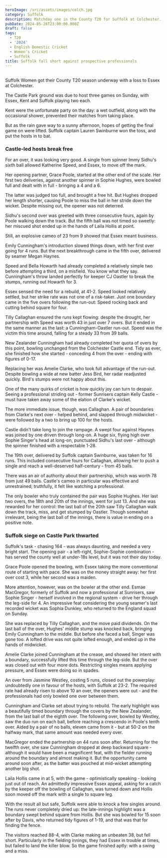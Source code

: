 ```yaml
---
heroImage: /src/assets/images/colch.jpg
category: Suffolk
description: Matchday one in the County T20 for Suffolk at Colchester.
pubDate: 2024-05-26T23:00:00.000Z
draft: false
tags:
  - T20
  - '2024'
  - English Domestic Cricket
  - Women's Cricket
  - Suffolk
title: Suffolk fall short against prospective professionals
---
```


##

Suffolk Women got their County T20 season underway with a loss to Essex at Colchester.

The Castle Park ground was due to host three games on Sunday, with Essex, Kent and Suffolk playing two each.

Kent were the unfortunate party on the day: a wet outfield, along with the occasional shower, prevented their matches from taking place.

But as the rain gave way to a sunny afternoon, hopes of getting the final game on were lifted. Suffolk captain Lauren Swinburne won the toss, and put the hosts in to bat.

### Castle-led hosts break free

For an over, it was looking very good. A single from spinner Immy Sidhu's sixth ball allowed Katherine Speed, and Essex, to move off the mark.

Her opening partner, Grace Poole, started at the other end of the scale. Her first two deliveries, against another spinner in Sophie Hughes, were bowled full and dealt with in full - bringing a 4 and a 6.

The latter was judged too full, and brought a free hit. But Hughes dropped her length shorter, causing Poole to miss the ball in her stride down the wicket. Despite missing out, the opener was not deterred.

Sidhu's second over was greeted with three consecutive fours, again by Poole walking down the track. But the fifth ball was not timed so sweetly: her miscued shot ended up in the hands of Laila Hollis at point.

Still, an explosive cameo of 23 from 9 showed that Essex meant business.

Emily Cunningham's introduction slowed things down, with her first over going for 4 runs. But the next breakthrough came in the fifth over, delivered by seamer Megan Haynes.

Speed and Bella Howarth had already completed a relatively simple two before attempting a third, on a misfield. You know what they say. Cunningham's throw landed perfectly for keeper CJ Oastler to break the stumps, running out Howarth for 3.

Essex sensed the need for a rebuild, at 41-2. Speed looked relatively settled, but her strike rate was not one of a risk-taker. Just one boundary came in the five overs following the run-out: Speed rocking back and cutting behind square for four.

Tilly Callaghan ensured the runs kept flowing: despite the drought, her partnership with Speed was worth 43 in just over 7 overs. But it ended in the same manner as the last: a Cunningham-Oastler run-out. Speed was the victim this time around, falling for a steady 33 from 39 balls.

New Zealander Cunningham had already completed her quota of overs by this point, bowling unchanged from the Colchester Castle end. Tidy as ever, she finished how she started - conceding 4 from the over - ending with figures of 0-17.

Replacing her was Amelie Clarke, who took full advantage of the run-out. Despite bowling a wide at new batter Jess Bird, her radar readjusted quickly. Bird's stumps were not happy about this.

One of the many quirks of cricket is how quickly joy can turn to despair. Seeing a professional striding out - former Sunrisers captain Kelly Castle - must have taken away some of the elation of Clarke's wicket.

The more immediate issue, though, was Callaghan. A pair of boundaries from Clarke's next over - helped behind, and slapped through midwicket - were followed by a two to bring up 100 for the hosts.

Castle didn't take long to join the rampage. A swept four against Haynes was joined by one driven through long-on. A huge six, flying high over Sophie Singer's head at long-on, punctuated Sidhu's last over - although the spinner finished with a respectable 1-28.

The 19th over, delivered by Suffolk captain Swinburne, was taken for 16 runs. This included consecutive fours for Callaghan, allowing her to push a single and reach a well-deserved half-century - from 45 balls.

There was an air of authority about their partnership, which was worth 78 from just 49 balls. Castle's cameo in particular was effective and unrestrained; truthfully, it felt like watching a professional.

The only bowler who truly contained the pair was Sophie Hughes. Her last two overs, the 18th and 20th of the innings, went for just 13. And she was rewarded for her control: the last ball of the 20th saw Tilly Callaghan walk down the track, miss, and get stumped by Oastler. Though somewhat irrelevant, being the last ball of the innings, there is value in ending on a positive note.

### Suffolk siege on Castle Park thwarted

Suffolk's task - chasing 164 - was always daunting, and needed a very bright start. The opening pair - a left-right, Sophie-Sophie combination - has served the county well at under-18s level, but it was not their day today.

Grace Poole opened the bowling, with Essex taking the more conventional route of starting with pace. She was on the money straight away: her first over cost 3, while her second was a maiden.

More attention, however, was on the bowler at the other end. Esmae MacGregor, formerly of Suffolk and now a professional at Sunrisers, saw Sophie Singer - herself involved in the regional system - drive her through the leg-side for 4. An impressive feat considering the young seamer's last recorded wicket was Sophia Dunkley, who returned to the England squad on Sunday.

She was replaced by Tilly Callaghan, and the move paid dividends. On the last ball of the over, Hughes' middle stump was knocked back, bringing Emily Cunningham to the middle. But before she faced a ball, Singer was gone too. A lofted drive was not quite lofted enough, and ended up in the hands of midwicket.

Amelie Clarke joined Cunningham at the crease, and showed her intent with a boundary, successfully lifted this time through the leg-side. But the over was closed out with four more dots. Restricting singles means applying pressure, and Essex were doing so in spades.

An over from Jasmine Westley, costing 5 runs, closed out the powerplay: undoubtedly one in favour of the hosts, with Suffolk at 23-2. The required rate had already risen to above 10 an over, the openers were out - and the professionals had only bowled one over between them.

Cunningham and Clarke set about trying to rebuild. The early highlight was a beautifully timed boundary through the covers by the New Zealander, from the last ball of the eighth over. The following over, bowled by Westley, saw the duo run on each ball, before reaching a crescendo in Poole's tenth over. Aided by a pair of no balls, eleven came from it - but at 50-2 on the halfway mark, that same amount was needed every over.

MacGregor ended the partnership on 44 runs soon after. Returning for the twelfth over, she saw Cunningham dropped at deep backward square - although it would have been a magnificent feat, with the fielder running around the boundary and almost making it. But the opportunity came around soon after, as the batter was pouched at mid-wicket attempting another big shot.

Laila Hollis came in at 5, with the game - optimistically speaking - looking just out of reach. An admittedly impressive Essex appeal, asking for a catch by the keeper off the bowling of Callaghan, was turned down and Hollis soon moved off the mark with a single to square leg.

With the result all but safe, Suffolk were able to knock a few singles around. The runs never completely dried up: the late-innings highlight was a boundary swept behind square from Hollis. But she was bowled for 15 soon after by Davis, who returned tidy figures of 1-19, and that was that for finding the fence.

The visitors reached 88-4, with Clarke making an unbeaten 38, but fell short. Particularly in the fielding innings, they had Essex in trouble at times, but failed to land the killer blow. So the game finished aptly: with a swing and a miss.
